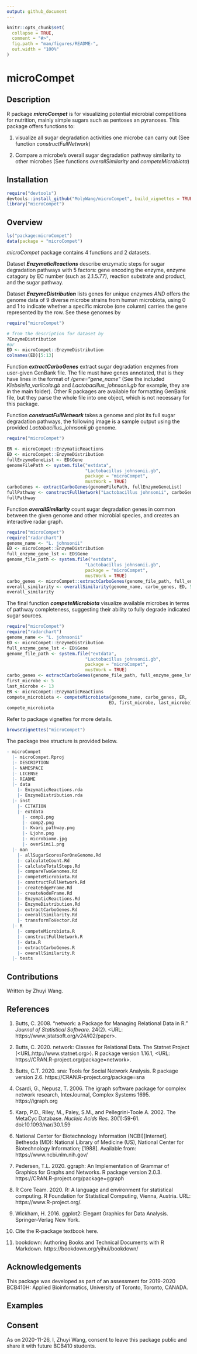 ```yaml
---
output: github_document
---
```


<!-- README.md is generated from README.Rmd. Please edit that file -->

```r
knitr::opts_chunk$set(
  collapse = TRUE,
  comment = "#>",
  fig.path = "man/figures/README-",
  out.width = "100%"
)
```

# microCompet

<!-- badges: start -->
<!-- badges: end -->


## Description
R package __*microCompet*__ is for visualizing potential microbial competitions for nutrition, mainly simple sugars such as pentoses an pyranoses. This package offers functions to:

1. visualize all sugar degradation activities one microbe can carry out (See function _*constructFullNetwork*_)

2. Compare a microbe's overall sugar degradation pathway similarity to other microbes (See functions _*overallSimilarity*_ and _*competeMicrobiota*_)



## Installation

```r
require("devtools")
devtools::install_github("MolyWang/microCompet", build_vignettes = TRUE)
library("microCompet")
```


## Overview
```r
ls("package:microCompet")
data(package = "microCompet")
```
_microCompet_ package contains 4 functions and 2 datasets. 

Dataset __*EnzymaticReactions*__ describe enzymatic steps for sugar degradation pathways with 5 factors: gene encoding the enzyme, enzyme catagory by EC number (such as 2.1.5.77), reaction substrate and product, and the sugar pathway.

Dataset __*EnzymeDistribution*__ lists genes for unique enzymes *AND* offers the genome data of 9 diverse microbe strains from human microbiota, using 0 and 1 to indicate whether a specific microbe (one column) carries the gene represented by the row. See these genomes by 
```r
require("microCompet")

# from the description for dataset by
?EnzymeDistribution
#or
ED <- microCompet::EnzymeDistribution
colnames(ED)[5:13]
```
Function __*extractCarboGenes*__ extract sugar degradation enzymes from user-given GenBank file.
The file must have genes annotated, that is they have lines in the format of _/gene="gene_name"_ (See the included *Klebsiella_variicola.gb* and *Lactobacillus_johnsonii.gb* for example, they are in the main folder). Other R packages are available for formatting GenBank file, but they parse the whole file into one object, which is not necessary for this package.

Function __*constructFullNetwork*__ takes a genome and plot its full sugar degradation pathways, the following image is a sample output using the provided *Lactobacillus_johnsonii.gb* genome.
```r
require("microCompet")

ER <- microCompet::EnzymaticReactions
ED <- microCompet::EnzymeDistribution
fullEnzymeGeneList <- ED$Gene
genomeFilePath <- system.file("extdata",
                              "Lactobacillus johnsonii.gb",
                              package = "microCompet",
                              mustWork = TRUE)
carboGenes <- extractCarboGenes(genomeFilePath, fullEnzymeGeneList)
fullPathway <- constructFullNetwork("Lactobacillus johnsonii", carboGenes, ER)
fullPathway
```


Function __*overallSimilarity*__ count sugar degradation genes in common between the given genome and other microbial species, and creates an interactive radar graph.
```r
require("microCompet")
require("radarchart")
genome_name <- "L. johnsonii"
ED <- microCompet::EnzymeDistribution
full_enzyme_gene_lst <- ED$Gene
genome_file_path <- system.file("extdata",
                              "Lactobacillus johnsonii.gb",
                              package = "microCompet",
                              mustWork = TRUE)
carbo_genes <- microCompet::extractCarboGenes(genome_file_path, full_enzyme_gene_lst)
overall_similarity <- overallSimilarity(genome_name, carbo_genes, ED, 5, 13)
overall_similarity

```


The final function __*competeMicrobiota*__ visualize available microbes in terms of pathway completeness, suggesting their ability to fully degrade indicated sugar sources.
```r
require("microCompet")
require("radarchart")
genome_name <- "L. johnsonii"
ED <- microCompet::EnzymeDistribution
full_enzyme_gene_lst <- ED$Gene
genome_file_path <- system.file("extdata",
                              "Lactobacillus johnsonii.gb",
                              package = "microCompet",
                              mustWork = TRUE)
carbo_genes <- extractCarboGenes(genome_file_path, full_enzyme_gene_lst)
first_microbe <- 5
last_microbe <- 13
ER <- microCompet::EnzymaticReactions
compete_microbiota <- competeMicrobiota(genome_name, carbo_genes, ER,
                                       ED, first_microbe, last_microbe)
compete_microbiota
```


Refer to package vignettes for more details.
```r
browseVignettes("microCompet")
```
The package tree structure is provided below.
```r
- microCompet
  |- microCompet.Rproj
  |- DESCRIPTION
  |- NAMESPACE
  |- LICENSE
  |- README
  |- data
    |- EnzymaticReactions.rda
    |- EnzymeDistribution.rda
  |- inst
    |- CITATION
    |- extdata
      |- comp1.png
      |- comp2.png
      |- Kvari_pathway.png
      |- Ljohn.png
      |- microbiome.jpg
      |- overSimi1.png
  |- man
    |- allSugarScoresForOneGenome.Rd
    |- calculateCount.Rd
    |- calclateTotalSteps.Rd
    |- compareTwoGenomes.Rd
    |- competeMicrobiota.Rd
    |- constructFullNetwork.Rd
    |- createEdgeFrame.Rd
    |- createNodeFrame.Rd
    |- EnzymaticReactions.Rd
    |- EnzymeDistribution.Rd
    |- extractCarboGenes.Rd
    |- overallSimilarity.Rd
    |- transformToVector.Rd
  |- R
    |- competeMicrobiota.R
    |- constructFullNetwork.R
    |- data.R
    |- extractCarboGenes.R
    |- overallSimilarity.R
  |- tests
``` 


## Contributions
Written by Zhuyi Wang.


## References
1. Butts, C. 2008. “network: a Package for Managing Relational Data in R.” _Journal of Statistical Software_. 24(2). <URL: https://www.jstatsoft.org/v24/i02/paper>.

2. Butts, C. 2020. network: Classes for Relational Data. The Statnet Project (<URL:http://www.statnet.org>). R package version 1.16.1, <URL: https://CRAN.R-project.org/package=network>.

3. Butts, C.T. 2020. sna: Tools for Social Network Analysis. R package version 2.6. https://CRAN.R-project.org/package=sna

4. Csardi, G., Nepusz, T. 2006. The igraph software package for complex network research, InterJournal, Complex Systems 1695. https://igraph.org

5. Karp, P.D., Riley, M., Paley, S.M., and Pellegrini-Toole A. 2002. The MetaCyc Database. *Nucleic Acids Res*. 30(1):59-61. doi:10.1093/nar/30.1.59

6. National Center for Biotechnology Information (NCBI)[Internet]. Bethesda (MD): National Library of Medicine (US), National Center for Biotechnology Information; [1988]. Available from: https://www.ncbi.nlm.nih.gov/

7. Pedersen, T.L. 2020. ggraph: An Implementation of Grammar of Graphics for Graphs and Networks. R package version 2.0.3. https://CRAN.R-project.org/package=ggraph

8. R Core Team. 2020. R: A language and environment for statistical computing. R Foundation for Statistical Computing, Vienna, Austria. URL: https://www.R-project.org/.

9. Wickham, H. 2016. ggplot2: Elegant Graphics for Data Analysis. Springer-Verlag New York.

10. Cite the R-package textbook here.

11. bookdown: Authoring Books and Technical Documents with R Markdown. https://bookdown.org/yihui/bookdown/





## Acknowledgements
This package was developed as part of an assessment for 2019-2020 BCB410H: Applied Bioinformatics, University of Toronto, Toronto, CANADA.


## Examples


## Consent
As on 2020-11-26, I, Zhuyi Wang, consent to leave this package public and share it with future BCB410 students.

